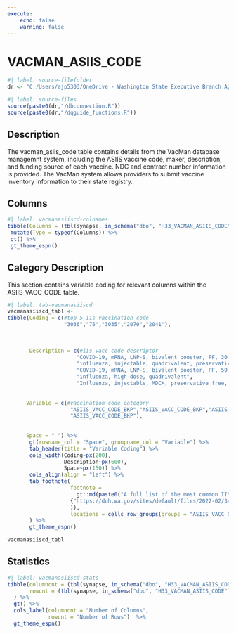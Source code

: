 ```yaml
---
execute:
    echo: false
    warning: false
---
```


# VACMAN_ASIIS_CODE {.unnumbered}

```r
#| label: source-filefolder
dr <- "C:/Users/ajp5303/OneDrive - Washington State Executive Branch Agencies/source_scripts"
```

```r
#| label: source-files
source(paste0(dr,"/dbconnection.R"))
source(paste0(dr,"/dqguide_functions.R"))
```

## Description

The vacman_asiis_code table contains details from the VacMan database managemnt system, including the ASIIS vaccine code, maker, description, and funding source of each vaccine. NDC and contract number information is provided. The VacMan system allows providers to submit vaccine inventory information to their state registry.

## Columns

```r
#| label: vacmanasiiscd-colnames
tibble(Columns = (tbl(synapse, in_schema("dbo", "H33_VACMAN_ASIIS_CODE")) %>% colnames())) %>%
 mutate(Type = typeof(Columns)) %>%
 gt() %>%
 gt_theme_espn()
```

## Category Description

This section contains variable coding for relevant columns within the ASIIS_VACC_CODE table.

```r
#| label: tab-vacmanasiiscd
vacmanasiiscd_tabl <-
tibble(Coding = c(#top 5 iis vaccination code 
                  "3036","75","3035","2070","2041"), 
                  
             
                 
       Description = c(#iis vacc code descriptor
                      "COVID-19, mRNA, LNP-S, bivalent booster, PF, 30 mcg/0.3 mL dose", 
                      "influenza, injectable, quadrivalent, preservative free",
                      "COVID-19, mRNA, LNP-S, bivalent booster, PF, 50 mcg/0.5 mL or 25mcg/0.25 mL dose",
                      "influenza, high-dose, quadrivalent",
                      "Influenza, injectable, MDCK, preservative free, quadrivalent"), 
  
                  
      Variable = c(#vaccination code category
                    "ASIIS_VACC_CODE_BKP","ASIIS_VACC_CODE_BKP","ASIIS_VACC_CODE_BKP","ASIIS_VACC_CODE_BKP",
                    "ASIIS_VACC_CODE_BKP"),
                      
                    
      Space = " ") %>%
       gt(rowname_col = "Space", groupname_col = "Variable") %>%
       tab_header(title = "Variable Coding") %>%
       cols_width(Coding~px(200),
                  Description~px(600),
                  Space~px(150)) %>%
       cols_align(align = "left") %>%
       tab_footnote(
                    footnote = 
                      gt::md(paste0("A full list of the most common IIS codes in WA is available at: ",
                    {"https://doh.wa.gov/sites/default/files/2022-02/348-580-ConsolidatedBestChoicesGuide.pdf"}
                    )),
                    locations = cells_row_groups(groups = "ASIIS_VACC_CODE_BKP")
       ) %>%
       gt_theme_espn()

vacmanasiiscd_tabl
```

## Statistics

```r
#| label: vacmanasiiscd-stats
tibble(columncnt = (tbl(synapse, in_schema("dbo", "H33_VACMAN_ASIIS_CODE")) %>% ncol()),
       rowcnt = (tbl(synapse, in_schema("dbo", "H33_VACMAN_ASIIS_CODE"))) %>% nrow2()
  ) %>%
  gt() %>%
  cols_label(columncnt = "Number of Columns",
             rowcnt = "Number of Rows")  %>%
  gt_theme_espn()
```
